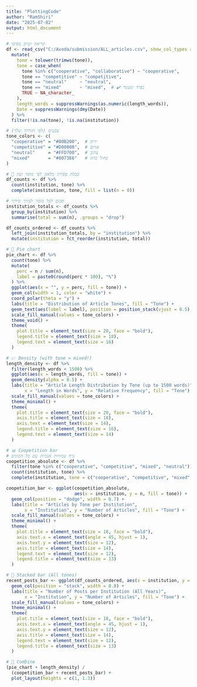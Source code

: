 ---
title: "PlottingCode"
author: "RamShiri"
date: "2025-07-02"
output: html_document
---

```{r, message=FALSE, warning=FALSE, echo=FALSE}


# קריאה וטיוב בסיסי
df <- read_csv("C:/Avoda/submission/ALL_articles.csv", show_col_types = FALSE) %>%
  mutate(
    tone = tolower(trimws(tone)),
    tone = case_when(
      tone %in% c("cooperative", "collaborative") ~ "cooperative",
      tone == "competitive" ~ "competitive",
      tone == "neutral"     ~ "neutral",
      tone == "mixed"       ~ "mixed",  # ✔️ נפרד ונשמר
      TRUE ~ NA_character_
    ),
    length_words = suppressWarnings(as.numeric(length_words)),
    Date = suppressWarnings(dmy(Date))
  ) %>%
  filter(!is.na(tone), !is.na(institution))


```

```{r all-plots-one-page, fig.width=25, fig.height=25, echo=FALSE, message=FALSE, warning=FALSE}
# צבעים (לפי הגדרה שלך)
tone_colors <- c(
  "cooperative" = "#00B200",  # ירוק
  "competitive" = "#D00000",  # אדום
  "neutral"     = "#FFD700",  # צהוב
  "mixed"       = "#0073E6"   # כחול כהה
)

# 🧩 טבלת ספירה מלאה לפי מוסד וטון
df_counts <- df %>%
  count(institution, tone) %>%
  complete(institution, tone, fill = list(n = 0))

# סכום לכל מוסד לצורך סידור
institution_totals <- df_counts %>%
  group_by(institution) %>%
  summarise(total = sum(n), .groups = "drop")

df_counts_ordered <- df_counts %>%
  left_join(institution_totals, by = "institution") %>%
  mutate(institution = fct_reorder(institution, total))

# 🥧 Pie chart
pie_chart <- df %>%
  count(tone) %>%
  mutate(
    perc = n / sum(n),
    label = paste0(round(perc * 100), "%")
  ) %>%
  ggplot(aes(x = "", y = perc, fill = tone)) +
  geom_col(width = 1, color = "white") +
  coord_polar(theta = "y") +
  labs(title = "Distribution of Article Tones", fill = "Tone") +
  geom_text(aes(label = label), position = position_stack(vjust = 0.5), size = 8) +
  scale_fill_manual(values = tone_colors) +
  theme_void() +
  theme(
    plot.title = element_text(size = 20, face = "bold"),
    legend.title = element_text(size = 18),
    legend.text = element_text(size = 16)
  )

# 📈 Density (with tone = mixed!)
length_density <- df %>%
  filter(length_words < 1500) %>%
  ggplot(aes(x = length_words, fill = tone)) +
  geom_density(alpha = 0.5) +
  labs(title = "Article Length Distribution by Tone (up to 1500 words)",
       x = "Length in Words", y = "Relative Frequency", fill = "Tone") +
  scale_fill_manual(values = tone_colors) +
  theme_minimal() +
  theme(
    plot.title = element_text(size = 20, face = "bold"),
    axis.title = element_text(size = 18),
    axis.text = element_text(size = 14),
    legend.title = element_text(size = 16),
    legend.text = element_text(size = 14)
  )

# 📊 Coopetition bar
# גרף עמודות אנכיות עם כל הטונים
coopetition_absolute <- df %>%
  filter(tone %in% c("cooperative", "competitive", "mixed", "neutral")) %>%
  count(institution, tone) %>%
  complete(institution, tone = c("cooperative", "competitive", "mixed", "neutral"), fill = list(n = 0))

coopetition_bar <- ggplot(coopetition_absolute,
                          aes(x = institution, y = n, fill = tone)) +
  geom_col(position = "dodge", width = 0.7) +
  labs(title = "Articles by Tone per Institution",
       x = "Institution", y = "Number of Articles", fill = "Tone") +
  scale_fill_manual(values = tone_colors) +
  theme_minimal() +
  theme(
    plot.title = element_text(size = 18, face = "bold"),
    axis.text.x = element_text(angle = 45, hjust = 1),
    axis.text.y = element_text(size = 12),
    axis.title = element_text(size = 14),
    legend.text = element_text(size = 12),
    legend.title = element_text(size = 13)
  )

# 🧱 Stacked bar (All tones)
recent_posts_bar <- ggplot(df_counts_ordered, aes(x = institution, y = n, fill = tone)) +
  geom_col(position = "stack", width = 0.8) +
  labs(title = "Number of Posts per Institution (All Years)",
       x = "Institution", y = "Number of Articles", fill = "Tone") +
  scale_fill_manual(values = tone_colors) +
  theme_minimal() +
  theme(
    plot.title = element_text(size = 18, face = "bold"),
    axis.text.x = element_text(angle = 45, hjust = 1),
    axis.text.y = element_text(size = 12),
    axis.title = element_text(size = 14),
    legend.text = element_text(size = 12),
    legend.title = element_text(size = 13)
  )

# 🧩 Combine
(pie_chart + length_density) /
  (coopetition_bar + recent_posts_bar) +
  plot_layout(heights = c(1, 1.3))


```


